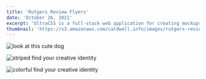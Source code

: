 ```yaml
---
title: 'Rutgers Review Flyers'
date: 'October 26, 2021'
excerpt: 'UltraCSS is a full-stack web application for creating mockups and graphics with CSS.'
thumbnail: 'https://s3.amazonaws.com/caldwell.info/images/rutgers-review-flyers/thumbnail.jpg'
---
```


<PrintPageContainer>
<Image 
    src="https://s3.amazonaws.com/caldwell.info/images/rutgers-review-flyers/look-at-this-cute-dog.png" 
    alt="look at this cute dog" 
    caption="Spring 2018"
/>

<Image
    src="https://s3.amazonaws.com/caldwell.info/images/rutgers-review-flyers/striped-find-your-creative-identity.png"
    alt="striped find your creative identity"
    caption="Fall 2018"
/>

<Image
    src="https://s3.amazonaws.com/caldwell.info/images/rutgers-review-flyers/colorful-find-your-creative-identity.png"
    alt="colorful find your creative identity"
    caption="Spring 2019"
/>
</PrintPageContainer>
